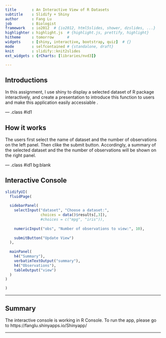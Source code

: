 ```yaml
---
title       : An Interactive View of R Datasets
subtitle    : Slidify + Shiny
author      : Fang Lu
job         : Biologist
framework   : io2012  # {io2012, html5slides, shower, dzslides, ...}
highlighter : highlight.js  # {highlight.js, prettify, highlight}
hitheme     : tomorrow      # 
widgets     : [shiny, interactive, bootstrap, quiz]  # {}
mode        : selfcontained # {standalone, draft}
knit        : slidify::knit2slides
ext_widgets : {rCharts: [libraries/nvd3]}

---  
```


## Introductions

In this assignment, I use shiny to display a selected dataset of R package interactively, and create a presentation to introduce this function to users and make this application easily accessiable .

---  .class #id1

## How it works
The users first select the name of dataset and the number of  observations on the left panel. Then clike the submit button. Accordingly, a summary of the selected dataset and the the number of observations will be shown on the right panel.

---  .class #id1 bg:blank

## Interactive Console
```r

slidifyUI(
  fluidPage(
  
  sidebarPanel(
    selectInput("dataset", "Choose a dataset:", 
                choices = data()$results[,3]),
                #choices = c("mpg", "iris")),
    
    numericInput("obs", "Number of observations to view:", 10),
     
    submitButton("Update View")
  ),
  
  mainPanel(
    h4("Summary"),
    verbatimTextOutput("summary"),
    h4("Observations"),
    tableOutput("view")
  )
)

)


``` 

--- 


## Summary

The interactive console is working in R Console. To run the app, please go to https://fanglu.shinyapps.io/Shinyapp/ 

--- 

